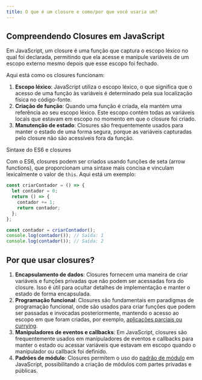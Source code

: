 ```yaml
---
title: O que é um closure e como/por que você usaria um?
---
```


## Compreendendo Closures em JavaScript

Em JavaScript, um closure é uma função que captura o escopo léxico no qual foi declarada, permitindo que ela acesse e manipule variáveis de um escopo externo mesmo depois que esse escopo foi fechado.

Aqui está como os closures funcionam:

1. **Escopo léxico**: JavaScript utiliza o escopo léxico, o que significa que o acesso de uma função às variáveis é determinado pela sua localização física no código-fonte.
1. **Criação de função**: Quando uma função é criada, ela mantém uma referência ao seu escopo léxico. Este escopo contém todas as variáveis locais que estavam em escopo no momento em que o closure foi criado.
1. **Manutenção de estado**: Closures são frequentemente usados para manter o estado de uma forma segura, porque as variáveis capturadas pelo closure não são acessíveis fora da função.

Sintaxe do ES6 e closures

Com o ES6, closures podem ser criados usando funções de seta (arrow functions), que proporcionam uma sintaxe mais concisa e vinculam lexicalmente o valor de `this`. Aqui está um exemplo:

```js
const criarContador = () => {
  let contador = 0;
  return () => {
    contador += 1;
    return contador;
  };
};

const contador = criarContador();
console.log(contador()); // Saída: 1
console.log(contador()); // Saída: 2
```

## Por que usar closures?

1. **Encapsulamento de dados**: Closures fornecem uma maneira de criar variáveis e funções privadas que não podem ser acessadas fora do closure. Isso é útil para ocultar detalhes de implementação e manter o estado de forma encapsulada.
1. **Programação funcional**: Closures são fundamentais em paradigmas de programação funcional, onde são usados para criar funções que podem ser passadas e invocadas posteriormente, mantendo o acesso ao escopo em que foram criadas, por exemplo, [aplicações parciais ou currying](https://medium.com/javascript-scene/curry-or-partial-application-8150044c78b8#.l4b6l1i3x).
1. **Manipuladores de eventos e callbacks**: Em JavaScript, closures são frequentemente usados em manipuladores de eventos e callbacks para manter o estado ou acessar variáveis que estavam em escopo quando o manipulador ou callback foi definido.
1. **Padrões de módulo**: Closures permitem o uso do [padrão de módulo](https://www.patterns.dev/vanilla/module-pattern) em JavaScript, possibilitando a criação de módulos com partes privadas e públicas.
